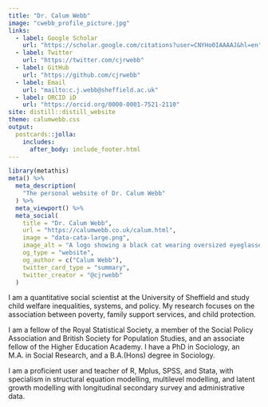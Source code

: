 ```yaml
---
title: "Dr. Calum Webb"
image: "cwebb_profile_picture.jpg"
links:
  - label: Google Scholar
    url: "https://scholar.google.com/citations?user=CNYHo0IAAAAJ&hl=en"
  - label: Twitter
    url: "https://twitter.com/cjrwebb"
  - label: GitHub
    url: "https://github.com/cjrwebb"
  - label: Email
    url: "mailto:c.j.webb@sheffield.ac.uk"
  - label: ORCID iD
    url: "https://orcid.org/0000-0001-7521-2110"
site: distill::distill_website
theme: calumwebb.css
output:
  postcards::jolla:
    includes: 
      after_body: include_footer.html
---
```


```r
library(metathis)
meta() %>%
  meta_description(
    "The personal website of Dr. Calum Webb"
  ) %>%
  meta_viewport() %>%
  meta_social(
    title = "Dr. Calum Webb",
    url = "https://calumwebb.co.uk/calum.html",
    image = "data-cata-large.png",
    image_alt = "A logo showing a black cat wearing oversized eyeglasses.",
    og_type = "website",
    og_author = c("Calum Webb"),
    twitter_card_type = "summary",
    twitter_creator = "@cjrwebb"
  )
```


I am a quantitative social scientist at the University of Sheffield and study child welfare inequalities, systems, and policy. My research focuses on the association between poverty, family support services, and child protection.

I am a fellow of the Royal Statistical Society, a member of the Social Policy Association and British Society for Population Studies, and an associate fellow of the Higher Education Academy. I have a PhD in Sociology, an M.A. in Social Research, and a B.A.(Hons) degree in Sociology.

I am a proficient user and teacher of R, Mplus, SPSS, and Stata, with specialism in structural equation modelling, multilevel modelling, and latent growth modelling with longitudinal secondary survey and administrative data.
